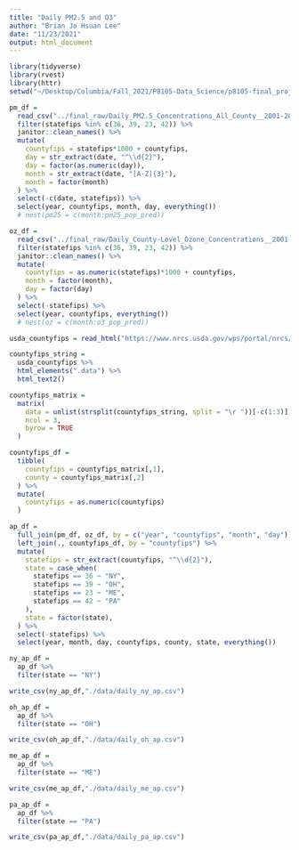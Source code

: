 ```yaml
---
title: "Daily PM2.5 and O3"
author: "Brian Jo Hsuan Lee"
date: "11/23/2021"
output: html_document
---
```


```r
library(tidyverse)
library(rvest)
library(httr)
setwd("~/Desktop/Columbia/Fall_2021/P8105-Data_Science/p8105-final_project/") ## may need to set your own paths to access the rmd and data files
```


```r
pm_df = 
  read_csv("../final_raw/Daily_PM2.5_Concentrations_All_County__2001-2016.csv") %>% 
  filter(statefips %in% c(36, 39, 23, 42)) %>% 
  janitor::clean_names() %>% 
  mutate(
    countyfips = statefips*1000 + countyfips,
    day = str_extract(date, "^\\d{2}"),
    day = factor(as.numeric(day)),
    month = str_extract(date, "[A-Z]{3}"),
    month = factor(month)
  ) %>% 
  select(-c(date, statefips)) %>% 
  select(year, countyfips, month, day, everything())
  # nest(pm25 = c(month:pm25_pop_pred))

oz_df = 
  read_csv("../final_raw/Daily_County-Level_Ozone_Concentrations__2001-2016.csv") %>% 
  filter(statefips %in% c(36, 39, 23, 42)) %>% 
  janitor::clean_names() %>% 
  mutate(
    countyfips = as.numeric(statefips)*1000 + countyfips,
    month = factor(month),
    day = factor(day)
  ) %>% 
  select(-statefips) %>% 
  select(year, countyfips, everything())
  # nest(oz = c(month:o3_pop_pred))

```


```r
usda_countyfips = read_html("https://www.nrcs.usda.gov/wps/portal/nrcs/detail/national/home/?cid=nrcs143_013697")

countyfips_string =
  usda_countyfips %>%
  html_elements(".data") %>%
  html_text2()

countyfips_matrix = 
  matrix(
    data = unlist(strsplit(countyfips_string, split = "\r "))[-c(1:3)],
    ncol = 3, 
    byrow = TRUE
  )

countyfips_df =
  tibble(
    countyfips = countyfips_matrix[,1],
    county = countyfips_matrix[,2]
  ) %>%
  mutate(
    countyfips = as.numeric(countyfips)
  )
```


```r
ap_df = 
  full_join(pm_df, oz_df, by = c("year", "countyfips", "month", "day")) %>% 
  left_join(., countyfips_df, by = "countyfips") %>% 
  mutate(
    statefips = str_extract(countyfips, "^\\d{2}"),
    state = case_when(
      statefips == 36 ~ "NY",
      statefips == 39 ~ "OH",
      statefips == 23 ~ "ME",
      statefips == 42 ~ "PA"
    ),
    state = factor(state),
  ) %>% 
  select(-statefips) %>% 
  select(year, month, day, countyfips, county, state, everything())

ny_ap_df = 
  ap_df %>% 
  filter(state == "NY")

write_csv(ny_ap_df,"./data/daily_ny_ap.csv")

oh_ap_df = 
  ap_df %>% 
  filter(state == "OH")

write_csv(oh_ap_df,"./data/daily_oh_ap.csv")

me_ap_df = 
  ap_df %>% 
  filter(state == "ME")

write_csv(me_ap_df,"./data/daily_me_ap.csv")

pa_ap_df = 
  ap_df %>% 
  filter(state == "PA")

write_csv(pa_ap_df,"./data/daily_pa_ap.csv")
```

